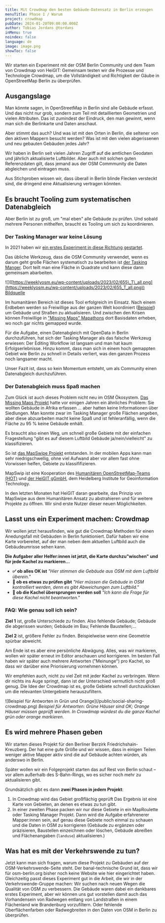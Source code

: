 ```yaml
---
title: Mit Crowdmap den besten Gebäude-Datensatz in Berlin erzeugen
menuTitle: Phase 1 / Warum
project: crowdmap
pubDate: 2024-01-20T09:00:00.000Z
author: Tobias Jordans @tordans
inMenu: true
noindex: false
language: de
image: image.png
showToc: false
---
```

Wir starten ein Experiment mit der OSM Berlin Community und dem Team von Crowdmap von HeiGIT: Gemeinsam testen wir die Prozesse und Technologie Crowdmap, um die Vollständigkeit und Richtigkeit der Gäube in OpenStreetMap Berlin zu überprüfen.

## Ausgangslage



Man könnte sagen, in OpenStreetMap in Berlin sind alle Gebäude erfasst. Und das nicht nur grob, sondern zum Teil mit detaillierten Geometrien und vielen Attributen. Das ist zumindest der Eindruck, den man gewinnt, wenn man sich die Berlinkarte und Daten anschaut.

Aber stimmt das auch? Und was ist mit den Orten in Berlin, die seltener von den aktiven Mappern besucht werden? Was ist mit den vielen abgerissenen und neu gebauten Gebäuden jedes Jahr?

Wir haben in Berlin seit vielen Jahren Zugriff auf die amtlichen Geodaten und jährlich aktualisierte Luftbilder. Aber auch mit solchen guten Referenzdaten gilt, dass jemand aus der OSM Commmunity die Daten abgleichen und eintragen muss.

Aus Stichproben wissen wir, dass überall in Berlin blinde Flecken versteckt sind, die dringend eine Aktualisierung vertragen könnten.

## Es braucht Tooling zum systematischen Datenabgleich

Aber Berlin ist zu groß, um "mal eben" alle Gebäude zu prüfen. Und sobald mehrere Personen mithelfen, braucht es Tooling um sich zu koordinieren.

### Der Tasking Manager war keine Lösung

In 2021 haben wir [ein erstes Experiment in diese Richtung gestartet](https://tasks.openstreetmap.us/projects/279).

Das übliche Werkzeug, dass die OSM Community verwendet, wenn es darum geht große Flächen systematisch zu bearbeiten ist [der Tasking Manger](https://wiki.openstreetmap.org/wiki/Tasking_Manager). Dort teilt man eine Fläche in Quadrate und kann diese dann gemeinsam abarbeiten.

!\[]\([https://weeklyosm.eu/wp-content/uploads/2023/02/655\_T\_all.png](https://weeklyosm.eu/wp-content/uploads/2023/02/655_T_all.png))
[Bildquelle](https://weeklyosm.eu/de/archives/16294)

Im humanitären Bereich ist dieses Tool erfolgreich im Einsatz. Nach einem Erdbeben werden so Freiwillige aus der ganzen Welt koordiniert ([Beispiel](https://tasks.hotosm.org/explore?campaign=Turkey%20and%20Syria%20Earthquake%20Response%20February%202023\&orderBy=priority\&orderByType=ASC)) um Gebäude und Straßen zu aktualisieren. Und zwischen den Krisen können Freiwillige in ["Missing Maps" Mapathons](https://www.aerzte-ohne-grenzen.de/sich-engagieren/veranstaltungen/mapathon) dort Basisdaten erheben, wo noch gar nichts gemapped wurde.

Für die Aufgabe, einen Datenabgleich mit OpenData in Berlin durchzuführen, hat sich der Tasking Manager als das falsche Werkzeug erwiesen: Der Editing Workflow ist langsam und man hat kaum Erfolgserlebnisse. Hinzu kommt, dass man sich in einem hoch gemappten Gebiet wie Berlin zu schnell in Details verliert, was den ganzen Prozess noch langsamer macht.

Unser Fazit ist, dass so kein Momentum entsteht, um als Community einen Datenabgleich durchzuführen.

### Der Datenabgleich muss Spaß machen

Zum Glück ist auch dieses Problem nicht neu im OSM Ökosystem. [Das Missing Maps Projekt](https://www.missingmaps.org/) hatte vor einigen Jahren ein ähnliches Problem: Sie wollten Gebäude in Afrika erfassen … aber hatten keine Informationen über Siedlungen. Man konnte zwar im Tasking Manager große Flächen angeben, aber diese abzuarbeiten macht keine Spaß und ist fehleranfällig, wenn die Fläche zu 95 % keine Gebäude enhält.

Es braucht also einen Weg, um schnell große Gebiete mit der einfachen Fragestellung "gibt es auf diesem Luftbild Gebäude ja/nein/vielleicht" zu klassifizieren.

So ist [das MapSwipe Projekt](https://mapswipe.org/de/) entstanden. In der mobilen Apps kann man sehr niedrigschwellig, ohne viel Aufwand aber vor allem fast ohne Vorwissen helfen, Gebiete zu klassififizieren.

MapSwip ist eine Kooperation des [Humanitären OpenStreetMap-Teams (HOT)](https://www.hotosm.org/) und [der HeiGIT gGmbH](https://heigit.org/de/willkommen/), dem Heidelberg Institute for Geoinformation Technology.

In den letzten Monaten hat HeiGIT daran gearbeite, das Prinzip von MapSwipe aus dem Humanitären Ansatz zu abstrahieren und für weitere Projekte zu öffnen. Wir sind erste Nutzer dieser neuen Möglichkeiten.

## Lasst uns ein Experiment machen: Crowdmap

Wir wollen jetzt herausfinden, wie gut die Crowdmap Methoden für einen Anedungsfall mit Gebäuden in Berlin funktioniert. Dafür haben wir eine Karte vorbereitet, auf der man neben dem aktuellen Luftbild auch die Gebäudeumrisse sehen kann.

**Die Aufgaber aller Helfer:innen ist jetzt, die Karte durchzu"wischen" und für jede Kachel zu markieren…**

* **✅ ob alles OK ist**
  *"Hier stimmen die Gebäude aus OSM mit dem Luftbild überein."*
* **👀 ob es etwas zu prüfen gibt**
  *"Hier müssen die Gebäude in OSM kontrolliert werden, denn es gibt Abweichungen zum Luftbild."*
* **🤷 ob die Kachel übersprungen werden soll**
  *"Ich kann die Frage für diese Kachel nicht beantworten."*

### FAQ: Wie genau soll ich sein?

**Ziel 1** ist, große Unterschiede zu finden. Also fehlende Gebäude; Gebäude die abgerissen
wurden; Gebäude im Bau; Fehlende Baustellen;…

**Ziel 2** ist, größere Fehler zu finden. Beispielweise wenn eine Geometrie spürbar abweicht.

Am Ende ist es aber eine persönliche Abwägung. Alles, was wir markieren, wollen wir später
erneut im Editor anschauen und korrigieren. Im besten Fall haben wir später auch mehrere
Antworten ("Meinunge") pro Kachel, so dass wir darüber eine Priorisierung vornehmen können.

Wir empfehlen auch, nicht zu viel Zeit mit jeder Kachel zu verbringen. Wenn dir nichts ins
Auge springt, dann ist der Unterschied vermutlich nicht groß genug. Die Idee der Crowdmap ist
es, große Gebiete schnell durchzuklicken um die relevanten Untergebiete herauszufiltern.

!\[Beispiel für Antworten in Grün und Orange]\(/public/social-sharing-crowdmap.png)
*Beispiel für Antworten: Grüne Häuser sind OK; Orange Häuser müssen geprüft werden. In Crowdmap würdest du die ganze Kachel grün oder orange markieren.*

## Es wird mehrere Phasen geben

Wir starten dieses Projekt für den Berliner Berzirk Friedrichshain-Kreuzberg. Der hat eine gute Größe und wir wissen, dass in einigen Teilen weniger aktive Mapper aktiv sind die auf Gebäude achten würden, als anderswo in Berlin.

Später wollen wir ein Folgeprojekt starten das auf Rest von Berlin schaut – vor allem außerhalb des S-Bahn-Rings, wo es sicher noch mehr zu aktualisieren gibt.

Grundsätzlich gibt es dann **zwei Phasen in jedem Projekt**:

1. In Crowdmap wird das Gebiet großflächig geprüft
   Das Ergebnis ist eine Karte von Gebieten, an denen es etwas zu tun gibt.
2. In einer zweiten Phase packen wir nur diese Gebiete in ein MapRoulette oder Tasking Manager Projekt.
   Dann wird die Aufgabe erfahrenerer Mapper:innen sein, auf genau diese Gebiete noch einmal zu schauen und die Daten in OSM zu korrigieren (Gebäude zu ergänzen oder präzisieren, Baustellen einzeichnen oder löschen, Gebäude abreißen und Flächenangaben (`landuse`) aktualisieren.)

## Was hat es mit der Verkehrswende zu tun?

Jetzt kann man sich fragen, warum diese Projekt zu Gebäuden auf der OSM-Verkehrswende-Seite steht. Der banal-technische Grund ist, dass wir für osm-berlin.org bisher noch keine Website wie hier eingerichtet haben. Gleichzeitig passt dieses Experiment gut in die Arbeit, die wir in der Verkehrswende-Gruppe machen: Wir suchen nach neuen Wegen die Qualität von OSM zu verbessern. Die Gebäude waren dabei ein dankbares erstes Experiment, aber wir können uns gut vorstellen damit auch das Vorhandensein von Radwegen entlang von Landstraßen in einem Flächenland wie Brandenburg vorzufiltern. Oder fehlende Oberflächenfarben oder Radwegbreiten in den Daten von OSM in Berlin zu überprüfen.
